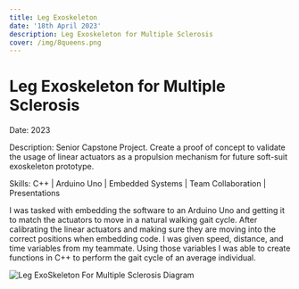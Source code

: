 ```yaml
---
title: Leg Exoskeleton
date: '18th April 2023'
description: Leg Exoskeleton for Multiple Sclerosis
cover: /img/8queens.png
---
```


# Leg Exoskeleton for Multiple Sclerosis

Date: 2023

Description: Senior Capstone Project. Create a proof of concept to validate the usage of linear actuators as a propulsion mechanism for future soft-suit exoskeleton prototype.

Skills: C++ | Arduino Uno | Embedded Systems | Team Collaboration | Presentations

I was tasked with embedding the software to an Arduino Uno and getting it to match the actuators to move in a natural walking gait cycle. After calibrating the linear actuators and making sure they are moving into the correct positions when embedding code. I was given speed, distance, and time variables from my teammate. Using those variables I was able to create functions in C++ to perform the gait cycle of an average individual. 

![Leg ExoSkeleton For Multiple Sclerosis Diagram](/img/leg_exoskeleton.png)
